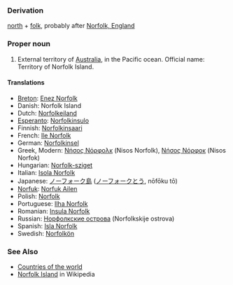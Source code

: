 ===Derivation===
[[north]] + [[folk]], probably after [[w:Norfolk, England|Norfolk, England]]

===Proper noun===
# External territory of [[Australia]], in the Pacific ocean. Official name: Territory of Norfolk Island.
====Translations====
*[[Breton]]: [[Enez Norfolk]]
*Danish: Norfolk Island
*Dutch: [[Norfolkeiland]]
*[[Esperanto]]: [[Norfolkinsulo]]
*Finnish: [[Norfolkinsaari]]
*French: [[Ile Norfolk]]
*German: [[Norfolkinsel]]
*Greek, Modern: [[Νήσος Νόρφολκ]] (Nisos Norfolk), [[Νήσος Νόρφοκ]] (Nisos Norfok)
*Hungarian: [[Norfolk-sziget]]
*Italian: [[Isola Norfolk]]
*Japanese: [[ノーフォーク島]] ([[ノーフォーク]][[とう]], nōfōku tō)
*[[Norfuk]]: [[Norfuk Ailen]]
*Polish: [[Norfolk]]
*Portuguese: [[Ilha Norfolk]]
*Romanian: [[Insula Norfolk]]
*Russian: [[Норфолкские острова]] (Norfolkskije ostrova)
*Spanish: [[Isla Norfolk]]
*Swedish: [[Norfolkön]]

===See Also===
*[[Countries of the world]]
*[[w:Norfolk Island|Norfolk Island]] in Wikipedia